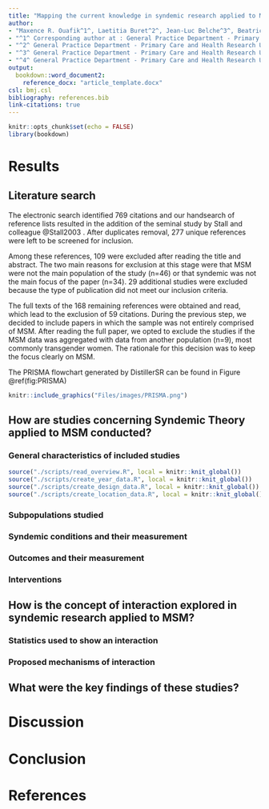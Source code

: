 ```yaml
---
title: "Mapping the current knowledge in syndemic research applied to Men who have Sex with Men : a Scoping Review"
author: 
- "Maxence R. Ouafik^1^, Laetitia Buret^2^, Jean-Luc Belche^3^, Beatrice Scholtes^4^"
- "^1^ Corresponding author at : General Practice Department - Primary Care and Health Research Unit, MD - PhD student,  University of Liège, Liège, Belgium <maxence.ouafik@uliege.be> ; Quartier Hôpital B23 Avenue Hippocrate 13 4000 Liège ![OrcID](./Files/Images/OrcID.png) https://orcid.org/0000-0002-9795-5721"
- "^2^ General Practice Department - Primary Care and Health Research Unit, MD - GP - PhD, research assistant, University of Liège, Liège, Belgium <laetitia.buret@uliege.be> ![OrcID](./Files/Images/OrcID.png) https://orcid.org/0000-0001-6039-9824"
- "^3^ General Practice Department - Primary Care and Health Research Unit, MD - GP - PhD, lecturer, University of Liège, Liège, Belgium <jlbelche@uliege.be> ![OrcID](./Files/Images/OrcID.png) https://orcid.org/0000-0001-8807-0473"
- "^4^ General Practice Department - Primary Care and Health Research Unit, Postdoctoral Researcher,  University of Liège, Liège, Belgium <beatrice.scholtes@uliege.be> ![OrcID](./Files/Images/OrcID.png) https://orcid.org/0000-0001-5274-822X"
output: 
  bookdown::word_document2:
    reference_docx: "article_template.docx"
csl: bmj.csl
bibliography: references.bib
link-citations: true
---
```


```r
knitr::opts_chunk$set(echo = FALSE)
library(bookdown)
```

# Results

## Literature search

The electronic search identified 769 citations and our handsearch of reference lists resulted in the addition of the seminal study by Stall and colleague @Stall2003 . After duplicates removal, 277 unique references were left to be screened for inclusion.

Among these references, 109 were excluded after reading the title and abstract. The two main reasons for exclusion at this stage were that MSM were not the main population of the study (n=46) or that syndemic was not the main focus of the paper (n=34). 29 additional studies were excluded because the type of publication did not meet our inclusion criteria.

The full texts of the 168 remaining references were obtained and read, which lead to the exclusion of 59 citations. During the previous step, we decided to include papers in which the sample was not entirely comprised of MSM. After reading the full paper, we opted to exclude the studies if the MSM data was aggregated with data from another population (n=9), most commonly transgender women. The rationale for this decision was to keep the focus clearly on MSM.

The PRISMA flowchart generated by DistillerSR can be found in Figure \@ref(fig:PRISMA)

```r
knitr::include_graphics("Files/images/PRISMA.png")


```

## How are studies concerning Syndemic Theory applied to MSM conducted?

### General characteristics of included studies

```r
source("./scripts/read_overview.R", local = knitr::knit_global())
source("./scripts/create_year_data.R", local = knitr::knit_global())
source("./scripts/create_design_data.R", local = knitr::knit_global())
source("./scripts/create_location_data.R", local = knitr::knit_global())


```

### Subpopulations studied

### Syndemic conditions and their measurement

### Outcomes and their measurement

### Interventions

## How is the concept of interaction explored in syndemic research applied to MSM?

### Statistics used to show an interaction

### Proposed mechanisms of interaction

## What were the key findings of these studies?

# Discussion

# Conclusion

# References

::: {#refs}
:::
